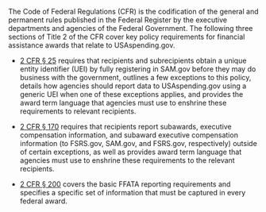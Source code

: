The Code of Federal Regulations (CFR) is the codification of the
general and permanent rules published in the Federal Register by the
executive departments and agencies of the Federal Government. The
following three sections of Title 2 of the CFR cover key policy
requirements for financial assistance awards that relate to
USAspending.gov. 

- <a target="_blank" rel="noopener noreferrer" href="https://www.ecfr.gov/current/title-2/subtitle-A/chapter-I/part-25">2 CFR §
  25</a> requires that recipients and subrecipients obtain a unique entity
    identifier (UEI) by fully registering in SAM.gov before they may do
    business with the government, outlines a few exceptions to this
    policy, details how agencies should report data to USAspending.gov
    using a generic UEI when one of these exceptions applies, and
    provides the award term language that agencies must use to enshrine
    these requirements to relevant recipients.

- <a target="_blank" rel="noopener noreferrer" href="https://www.ecfr.gov/current/title-2/subtitle-A/chapter-I/part-170">2 CFR §
  170</a> requires that recipients report subawards, executive compensation
    information, and subaward executive compensation information (to
    FSRS.gov, SAM.gov, and FSRS.gov, respectively) outside of certain
    exceptions, as well as provides award term language that agencies
    must use to enshrine these requirements to the relevant recipients. 

- <a target="_blank" rel="noopener noreferrer" href="https://www.ecfr.gov/current/title-2/subtitle-A/chapter-II/part-200">2 CFR §
  200</a> covers the basic FFATA reporting requirements and specifies a
    specific set of information that must be captured in every federal
    award. 